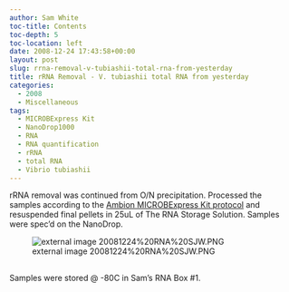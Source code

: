 ```yaml
---
author: Sam White
toc-title: Contents
toc-depth: 5
toc-location: left
date: 2008-12-24 17:43:58+00:00
layout: post
slug: rrna-removal-v-tubiashii-total-rna-from-yesterday
title: rRNA Removal - V. tubiashii total RNA from yesterday
categories:
  - 2008
  - Miscellaneous
tags:
  - MICROBExpress Kit
  - NanoDrop1000
  - RNA
  - RNA quantification
  - rRNA
  - total RNA
  - Vibrio tubiashii
---
```


rRNA removal was continued from O/N precipitation. Processed the samples according to the [Ambion MICROBExpress Kit protocol](https://github.com/RobertsLab/resources/blob/master/protocols/Commercial_Protocols/Ambion_MICROBexpress_bacterial_mRNA_kit.pdf) and resuspended final pellets in 25uL of The RNA Storage Solution. Samples were spec'd on the NanoDrop.

![external image 20081224%20RNA%20SJW.PNG](https://eagle.fish.washington.edu/Arabidopsis/RNA%20Spec%20Readings/20081224%20RNA%20SJW.PNG)



## 



Samples were stored @ -80C in Sam's RNA Box #1.
